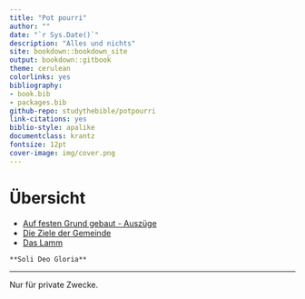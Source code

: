 ```yaml
--- 
title: "Pot pourri"
author: ""
date: "`r Sys.Date()`"
description: "Alles und nichts"
site: bookdown::bookdown_site
output: bookdown::gitbook
theme: cerulean
colorlinks: yes
bibliography:
- book.bib
- packages.bib
github-repo: studythebible/potpourri
link-citations: yes
biblio-style: apalike
documentclass: krantz
fontsize: 12pt
cover-image: img/cover.png
---
```


# Übersicht {-#ubersicht}


* [Auf festen Grund gebaut - Auszüge](#auf-festen-grund-gebaut)
* [Die Ziele der Gemeinde](#die-ziele-der-gemeinde)
* [Das Lamm](#das-lamm)

```block
**Soli Deo Gloria**
```

***

Nur für private Zwecke.

